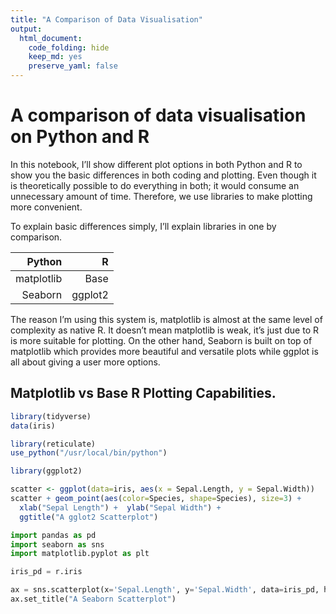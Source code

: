 ```yaml
---
title: "A Comparison of Data Visualisation"
output: 
  html_document: 
    code_folding: hide
    keep_md: yes
    preserve_yaml: false
---
```


# A comparison of data visualisation on Python and R

In this notebook, I'll show different plot options in both Python and R to show you the basic differences in both coding and plotting. Even though it is theoretically possible to do everything in both; it would consume an unnecessary amount of time. Therefore, we use libraries to make plotting more convenient. 

To explain basic differences simply, I'll explain libraries in one by comparison.

|  Python|  R|
|--:|--:|
|  matplotlib|  Base|
|  Seaborn|  ggplot2|

The reason I'm using this system is, matplotlib is almost at the same level of complexity as native R. It doesn't mean matplotlib is weak, it's just due to R is more suitable for plotting. On the other hand, Seaborn is built on top of matplotlib which provides more beautiful and versatile plots while ggplot is all about giving a user more options. 

## Matplotlib vs Base R Plotting Capabilities.






```r
library(tidyverse)
data(iris)
```

```r
library(reticulate)
use_python("/usr/local/bin/python")
```


```r
library(ggplot2)

scatter <- ggplot(data=iris, aes(x = Sepal.Length, y = Sepal.Width)) 
scatter + geom_point(aes(color=Species, shape=Species), size=3) +
  xlab("Sepal Length") +  ylab("Sepal Width") +
  ggtitle("A gglot2 Scatterplot")

```


```python
import pandas as pd
import seaborn as sns
import matplotlib.pyplot as plt

iris_pd = r.iris

ax = sns.scatterplot(x='Sepal.Length', y='Sepal.Width', data=iris_pd, hue="Species", style="Species")
ax.set_title("A Seaborn Scatterplot")
```


